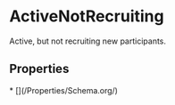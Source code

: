 
# ActiveNotRecruiting

Active, but not recruiting new participants.

## Properties

<Grid>
* [](/Properties/Schema.org/)

</Grid>


